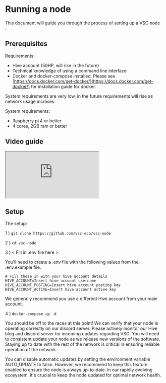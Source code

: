 # Running a node

This document will guide you through the process of setting up a VSC node .

## Prerequisites

Requirements:
- Hive account (50HP, will rise in the future)
- Technical knowledge of using a command line interface
- Docker and docker-compose installed. Please see [https://docs.docker.com/get-docker/](https://docs.docker.com/get-docker/) for installation guide for docker. 

System requirements are very low, in the future requirements will rise as network usage incrases.

System requirements:
- Raspberry pi 4 or better
- 4 cores, 2GB ram or better

## Video guide

<iframe src="https://3speak.tv/watch?v=vsc.network/uthosijv" allow="accelerometer; autoplay; encrypted-media; gyroscope; picture-in-picture; fullscreen"></iframe>

## Setup

The setup:

1 ) `git clone https://github.com/vsc-eco/vsc-node`

2 ) `cd vsc-node`

3 ) < Fill in .env file here >

You'll need to create a .env file with the following values from the .env.example file.

```
# Fill these in with your hive account details
HIVE_ACCOUNT=Insert hive account username
HIVE_ACCOUNT_POSTING=Insert hive account posting key
HIVE_ACCOUNT_ACTIVE=Insert hive account active key
```

We generally recommend you use a different Hive account from your main account.


4 ) `docker-compose up -d`

You should be off to the races at this point! We can verify that your node is operating correctly on our discord server. Please actively monitor our Hive blog and discord server for incoming updates regarding VSC. You will need to consistent update your node as we release new versions of the software. Staying up to date with the rest of the network is critical in ensuring reliable operation of the network.

You can disable automatic updates by setting the environment variable AUTO_UPDATE to false. However, we recommend to keep this feature enabled to ensure the node is always up-to-date. In our rapidly evolving ecosystem, it's crucial to keep the node updated for optimal network health.

